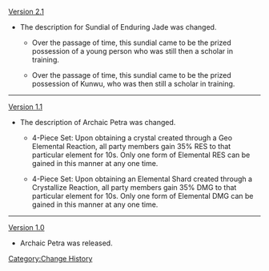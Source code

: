 [[Version 2.1]]
*The description for Sundial of Enduring Jade was changed.
**{{Color|Old description:}} Over the passage of time, this sundial came to be the prized possession of <span class="bg-highlight">a young person</span> who was <span class="bg-highlight">still then</span> a scholar in training.
**{{Color|New description:}} Over the passage of time, this sundial came to be the prized possession of <span class="bg-highlight">Kunwu</span>, who was <span class="bg-highlight">then still</span> a scholar in training.
----
[[Version 1.1]]
*The description of Archaic Petra was changed.
**{{Color|Old description:}} 4-Piece Set: Upon obtaining <span class="bg-highlight">a crystal</span> created through a <span class="bg-highlight">Geo Elemental</span> Reaction, all party members gain <span class="bg-highlight">35% RES</span> to that particular element for 10s. Only one form of Elemental RES can be gained in this manner at any one time.
**{{Color|New description:}} 4-Piece Set: Upon obtaining <span class="bg-highlight">an Elemental Shard</span> created through a <span class="bg-highlight">Crystallize</span> Reaction, all party members gain <span class="bg-highlight">35% DMG</span> to that particular element for 10s. Only one form of Elemental DMG can be gained in this manner at any one time.
----
[[Version 1.0]]
*Archaic Petra was released.
<noinclude>[[Category:Change History]]</noinclude>